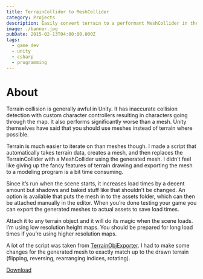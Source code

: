 ```yaml
---
title: TerrainCollider to MeshCollider
category: Projects
description: Easily convert terrain to a performant MeshCollider in the Unity engine.
image: ./banner.jpg
pubDate: 2015-02-13T04:00:00.000Z
tags:
  - game dev
  - unity
  - csharp
  - programming
---
```


# About

Terrain collision is generally awful in Unity. It has inaccurate collision detection with custom character controllers resulting in characters going through the map. It also performs significantly worse than a mesh.
Unity themselves have said that you should use meshes instead of terrain where possible.

Terrain is much easier to iterate on than meshes though.
I made a script that automatically takes terrain data, creates a mesh, and then replaces the TerrainCollider with a MeshCollider using the generated mesh.
I didn’t feel like giving up the fancy features of terrain drawing and exporting the mesh to a modeling program is a bit time consuming.

Since it’s run when the scene starts, it increases load times by a decent amount but shadows and baked stuff like that shouldn’t be changed.
An option is available that puts the mesh in to the assets folder, which can then be attached manually in the editor.
When you’re done testing your game you can export the generated meshes to actual assets to save load times.

Attach it to any terrain object and it will do its magic when the scene loads. I’m using low resolution height maps. You should be prepared for long load times if you’re using higher resolution maps.

A lot of the script was taken from [TerrainObjExporter](http://wiki.unity3d.com/index.php?title=TerrainObjExporter).
I had to make some changes for the generated mesh to exactly match up to the drawn terrain (flipping, reversing, rearranging indices, rotating).

[Download](/unityassets/terraintomeshcollider.zip)
